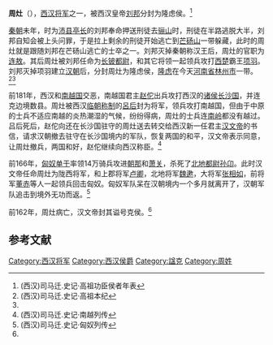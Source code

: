 '''周灶'''（{{bd|？||前162年}}），[[西汉|西汉]][[将军|将军]]之一，被西汉皇帝[[刘邦|刘邦]]分封为隆虑侯。<ref name="book1">(西汉)司马迁.史记·高祖功臣侯者年表</ref>

[[秦朝|秦朝]]未年，时为[[沛县|沛县]][[亭长|亭长]]的刘邦奉命押送刑徒去[[骊山|骊山]]时，刑徒在半路逃脱大半，刘邦自知会被上头问罪，于是拉上剩余的刑徒开始逃亡到[[芒砀山|芒砀山]]一带躲藏，此时的周灶就是跟随刘邦在芒砀山逃亡的士卒之一。刘邦灭掉秦朝称汉王后，周灶的官职为[[连敖|连敖]]。其后周灶被刘邦任命为[[长铍都尉|长铍都尉]]，和其它将领一起领兵攻打[[西楚|西楚]]霸王[[项羽|项羽]]。刘邦灭掉项羽建立[[汉朝|汉朝]]后，分封周灶为隆虑侯，[[隆虑县|隆虑]]在今天[[河南省|河南省]][[林州市|林州市]]一带。<ref>(西汉)司马迁.史记·高祖本纪</ref><ref name="book1" />

前181年，西汉和[[南越国|南越国]]交恶，南越国君主[[赵佗|赵佗]]出兵攻打西汉的[[诸侯|诸侯]][[长沙国|长沙国]]，并连克边境数县。周灶被西汉[[临朝称制|临朝称制]]的[[呂后|呂后]]封为将军，领兵攻打南越国，但由于中原的士兵不适应南越的炎热潮湿的气候，纷纷得病，周灶的士兵连[[南岭|南岭]]都没有越过。吕后死后，赵佗向还在长沙国驻守的周灶送去转交给西汉新一任君主[[汉文帝|汉文帝]]的书信，请求汉朝撤去驻守在长沙国境内的军队，恢复两国的和平，汉文帝表示同意，让周灶撤兵，两国和好，赵佗继续向西汉称臣。<ref>(西汉)司马迁.史记·南越列传</ref>

前166年，[[匈奴|匈奴]][[单于|单于]]率领14万骑兵攻进[[朝那县|朝那]]和[[萧关|萧关]]，杀死了[[北地都尉|北地都尉]][[孙卬|孙卬]]。此时汉文帝任命周灶为陇西将军，和上郡将军[[卢卿|卢卿]]，北地将军[[魏遬|魏遬]]，大将军[[张相如|张相如]]，前将军[[董赤|董赤]]等人一起领兵回击匈奴。匈奴军队呆在汉朝境内一个多月就离开了，汉朝军队追击到境外无功而返。<ref>(西汉)司马迁.史记·匈奴列传</ref>

前162年，周灶病亡，汉文帝封其谥号克侯。<ref name="book1" />

==参考文献==
{{reflist}}

[[Category:西汉将军|Category:西汉将军]]
[[Category:西汉侯爵|Category:西汉侯爵]]
[[Category:諡克|Category:諡克]]
[[Category:周姓|Category:周姓]]